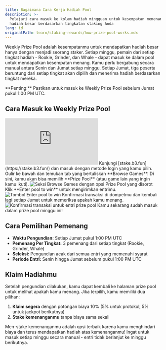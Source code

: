 ```yaml
---
title: Bagaimana Cara Kerja Hadiah Pool
description: >-
  Pelajari cara masuk ke kolam hadiah mingguan untuk kesempatan memenangkan
  hadiah besar berdasarkan tingkatan staking Anda
lang: id
originalPath: learn/staking-rewards/how-prize-pool-works.mdx
---
```

Weekly Prize Pool adalah kesempatanmu untuk mendapatkan hadiah besar hanya dengan menjadi seorang staker. Setiap minggu, pemain dari setiap tingkat hadiah - Rookie, Grinder, dan Whale - dapat masuk ke dalam pool untuk mendapatkan kesempatan menang. Kamu perlu bergabung secara manual antara Senin dan Jumat setiap minggu. Setiap Jumat, tiga peserta beruntung dari setiap tingkat akan dipilih dan menerima hadiah berdasarkan tingkat mereka.

<Warning>
**Penting:** Pastikan untuk masuk ke Weekly Prize Pool sebelum Jumat pukul 1:00 PM UTC.
</Warning>

## Cara Masuk ke Weekly Prize Pool

<iframe
  className="w-full aspect-video rounded-xl"
  src="https://www.youtube.com/embed/XEdlAChE2i8"
  title="Cara masuk ke weekly prize pool"
  frameBorder="0"
  allow="accelerometer; autoplay; clipboard-write; encrypted-media; gyroscope; picture-in-picture"
  allowFullScreen
></iframe>

<Steps>
<Step title="Navigasi ke platform staking">
  Kunjungi [stake.b3.fun](https://stake.b3.fun/) dan masuk dengan metode login yang kamu pilih.
</Step>

<Step title="Akses prize pool">
  Gulir ke bawah dan temukan tab yang bertuliskan **Browse Games**. Di sini, kamu akan bisa memilih **Prize Pool** (atau game lain yang ingin kamu ikuti).
  
  <Frame>
    <img src="https://s3.amazonaws.com/helpscout.net/docs/assets/685306b72e0550277aa9250e/images/6880ea7dc11e7d14547191e4/file-xXz4Fcqmmj.png" alt="Seksi Browse Games dengan opsi Prize Pool yang disorot" />
  </Frame>
</Step>

<Step title="Masuk ke pool">
  Klik **Enter pool to win** untuk mengirimkan entrimu.
  
  <Frame>
    <img src="https://s3.amazonaws.com/helpscout.net/docs/assets/685306b72e0550277aa9250e/images/6880eb17a309495486d152cd/file-3uPZmMsaXY.png" alt="Tombol Enter pool to win" />
  </Frame>
</Step>

<Step title="Konfirmasi entri">
  Konfirmasi transaksi di dompetmu dan kembali lagi setiap Jumat untuk memeriksa apakah kamu menang.
  
  <Frame>
    <img src="https://s3.amazonaws.com/helpscout.net/docs/assets/685306b72e0550277aa9250e/images/6880eb40a309495486d152cf/file-mlKLA9msK1.png" alt="Konfirmasi transaksi untuk entri prize pool" />
  </Frame>
  
  <Check>
    Kamu sekarang sudah masuk dalam prize pool minggu ini!
  </Check>
</Step>
</Steps>

## Cara Pemilihan Pemenang

- **Waktu Pengundian:** Setiap Jumat pukul 1:00 PM UTC
- **Pemenang Per Tingkat:** 3 pemenang dari setiap tingkat (Rookie, Grinder, Whale)
- **Seleksi:** Pengundian acak dari semua entri yang memenuhi syarat
- **Periode Entri:** Senin hingga Jumat sebelum pukul 1:00 PM UTC

## Klaim Hadiahmu

Setelah pengundian dilakukan, kamu dapat kembali ke halaman prize pool untuk melihat apakah kamu menang. Jika terpilih, kamu memiliki dua pilihan:

1. **Klaim segera** dengan potongan biaya 10% (5% untuk protokol, 5% untuk jackpot berikutnya)
2. **Stake kemenanganmu** tanpa biaya sama sekali

<Tip>
Men-stake kemenanganmu adalah opsi terbaik karena kamu menghindari biaya dan terus mendapatkan hadiah atas kemenanganmu!
</Tip>

<Note>
Ingat untuk masuk setiap minggu secara manual - entri tidak berlanjut ke minggu berikutnya.
</Note>
